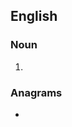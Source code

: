 ==English==

===Noun===
{{head|en|noun form}}

# {{plural of|en|protostomian}}

===Anagrams===
* {{anagrams|en|a=aimnoooprsstt|somatotropins}}